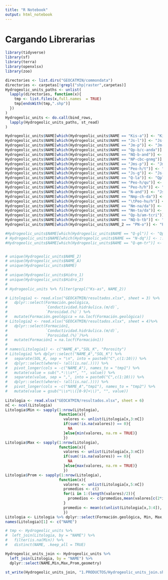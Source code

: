 ```yaml
---
title: "R Notebook"
output: html_notebook
---
```


# Cargando Librerarias
```r
library(tidyverse)
library(sf)
library(terra)
library(openxlsx)
library(zoo)
```

```r
directories <- list.dirs("GEOCATMIN/commondata")
directories <- carpetas[!grepl("shp|raster",carpetas)]
Hydrogeolic_units_paths <- unlist(
  lapply(directories, function(x){
    tmp <- list.files(x,full.names  = TRUE)
    tmp[endsWith(tmp,".shp")]
  })
)
Hydrogeolic_units <- do.call(bind_rows,
  lapply(Hydrogeolic_units_paths, st_read)
)

Hydrogeolic_units$NAME[which(Hydrogeolic_units$NAME == "Kis-a")] <- "Kis-ar"
Hydrogeolic_units$NAME[which(Hydrogeolic_units$NAME == "Js-l")] <- "Js-la"
Hydrogeolic_units$NAME[which(Hydrogeolic_units$NAME == "Jm-p")] <- "Jm-pu"
Hydrogeolic_units$NAME[which(Hydrogeolic_units$NAME == "Qp-b/c-anda")] <- "Q-br2"
Hydrogeolic_units$NAME[which(Hydrogeolic_units$NAME == "NQ-b-and")] <- "N-br2"
Hydrogeolic_units$NAME[which(Hydrogeolic_units$NAME == "NP-cbc-gnmg")] <- "Js-la"
Hydrogeolic_units$NAME[which(Hydrogeolic_units$NAME == "Jms-p")] <- "Jms-pu"
Hydrogeolic_units$NAME[which(Hydrogeolic_units$NAME == "Peo-h/t")] <- "Peo-hu/t"
Hydrogeolic_units$NAME[which(Hydrogeolic_units$NAME == "Js-g")] <- "Js-gr"
Hydrogeolic_units$NAME[which(Hydrogeolic_units$NAME == "Q-la")] <- "Qpl-la"
Hydrogeolic_units$NAME[which(Hydrogeolic_units$NAME == "Peo-h/qu")] <- "Peo-hu/qu"
Hydrogeolic_units$NAME[which(Hydrogeolic_units$NAME == "Peo-h/h")] <- "	Peo-hu/h"
Hydrogeolic_units$NAME[which(Hydrogeolic_units$NAME == "N-and")] <- "Js-la"
Hydrogeolic_units$NAME[which(Hydrogeolic_units$NAME == "Nmp-ch-da")] <- "N-da"
Hydrogeolic_units$NAME[which(Hydrogeolic_units$NAME == "\tPeo-hu/h")] <- "Peo-hu/h"
Hydrogeolic_units$NAME[which(Hydrogeolic_units$NAME == "Nm-na/da")] <- "N-da"
Hydrogeolic_units$NAME[which(Hydrogeolic_units$NAME == "Nm-ta/da")] <- "N-da"
Hydrogeolic_units$NAME[which(Hydrogeolic_units$NAME == "Qp-b/am-tcri")] <- "Q-br1"
Hydrogeolic_units$NAME[which(Hydrogeolic_units$NAME == "NQ-b-tb")] <- "Q-br1"
Hydrogeolic_units$NAME[which(Hydrogeolic_units$NAME_2 == "PN-o")] <- "PN-o"

#Hydrogeolic_units$NAME[which(Hydrogeolic_units$NAME == "Q-gl")] <- "Qpl-mo":: Glaciar
# Hydrogeolic_units$NAME[which(Hydrogeolic_units$NAME == "N-dq")] <- :: DIQUE
#Hydrogeolic_units$NAME[which(Hydrogeolic_units$NAME == "Q-qm-tr")] <- "Js-la" :: Depositos de carbonatos


# unique(Hydrogeolic_units$NAME_2)
# unique(Hydrogeolic_units$NAME_A)
# unique(Hydrogeolic_units$NAME)
# 
# unique(Hydrogeolic_units$Hidro_1)
# unique(Hydrogeolic_units$Hidro_2)
# 
# Hydrogeolic_units %>% filter(grepl("Ks-as", NAME_2))
```

```r
# Litologia1 <- read.xlsx("GEOCATMIN/resultados.xlsx", sheet = 3) %>%
#   dplyr::select(Formación.geológica,
#                 `Conductividad.hidráulica.(m/d)`,
#                 `Porosidad.(%)`) %>%
#   mutate(Formación.geológica = na.locf(Formación.geológica))
# Litologia2 <- read.xlsx("GEOCATMIN/resultados.xlsx", sheet = 4)%>%
#   dplyr::select(Formación1,
#                 `Conductividad.hidráulica.(m/d)`,
#                 `Porosidad.(%)`)%>%
#   mutate(Formación1 = na.locf(Formación1))
# 
# names(Litologia1) <- c("NAME_A","SOL_K", "Porosity")
# Litologia1 %>% dplyr::select("NAME_A","SOL_K") %>%
#   separate(SOL_K, sep = "\n", into = paste0("C",c(1:10))) %>%
#   dplyr::select(where(~ !all(is.na(.)))) %>%
#   pivot_longer(cols = -c("NAME_A"), names_to = "tmp1") %>%
#   mutate(value = sub(".*:\\s*", "", value)) %>%
#   separate(value, sep = ",", into = paste0("C",c(1:10))) %>%
#   dplyr::select(where(~ !all(is.na(.)))) %>%
#   pivot_longer(cols = -c("NAME_A","tmp1"), names_to = "tmp2") %>%
#   mutate(value = gsub("\\s*\\([0-9]+\\)", "", value))
  
Litologia <- read.xlsx("GEOCATMIN/resultados.xlsx", sheet = 6)
nC <- ncol(Litologia)
Litologia$Min <- sapply(1:nrow(Litologia),
                        function(x){
                          valores <- unlist(Litologia[x,3:nC])
                          if(sum(!is.na(valores)) == 0){
                            NA
                          }else{min(valores, na.rm = TRUE)}
                          })
Litologia$Max <- sapply(1:nrow(Litologia),
                        function(x){
                          valores <- unlist(Litologia[x,3:nC])
                          if(sum(!is.na(valores)) == 0){
                            NA
                          }else{max(valores, na.rm = TRUE)}
                          })
Litologia$Prom <- sapply(1:nrow(Litologia),
                        function(x){
                          valores <- unlist(Litologia[x,5:nC])
                          promedios <- c()
                          for(i in 1:(length(valores)/2)){
                            promedios <- c(promedios,mean(valores[c(2*i,2*i+1)], na.rm = TRUE))
                          }
                          promedio <- mean(c(unlist(Litologia[x,3:4]), promedios), na.rm = TRUE)
                          })
Litologia <- Litologia %>% dplyr::select(Formación.geológica, Min, Max, Prom)
names(Litologia)[1] <- c("NAME")

# tmp <- Hydrogeolic_units %>% 
#  left_join(Litologia, by = "NAME") %>%
#   filter(is.na(Min)) %>% 
#   distinct(NAME, .keep_all = TRUE)

Hydrogeolic_units_join <- Hydrogeolic_units %>% 
  left_join(Litologia, by = "NAME") %>%
  dplyr::select(NAME,Min,Max,Prom,geometry)

st_write(Hydrogeolic_units_join, "1.PRODUCTOS/Hydrogeolic_units_join.shp")
```



